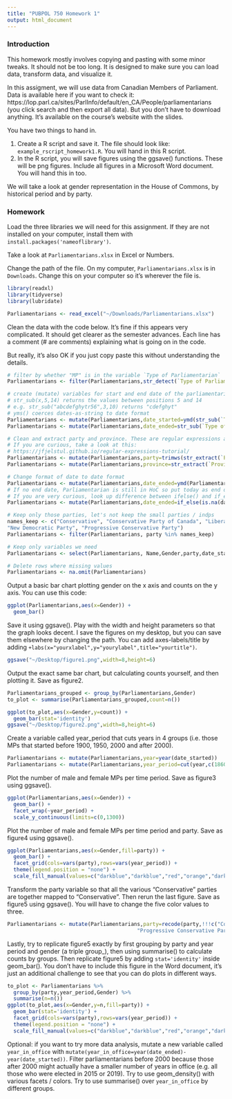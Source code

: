 ```yaml
---
title: "PUBPOL 750 Homework 1"
output: html_document
---
```


### Introduction

This homework mostly involves copying and pasting with some minor tweaks. It should not be too long. It is designed to make sure you can load data, transform data, and visualize it.

In this assigment, we will use data from Canadian Members of Parliament. Data is available here if you want to check it: https://lop.parl.ca/sites/ParlInfo/default/en_CA/People/parliamentarians (you click search and then export all data). But you don't have to download anything. It's available on the course's website with the slides.

You have two things to hand in.

1. Create a R script and save it. The file should look like: `example_rscript_homework1.R`. You will hand in this R script.
2. In the R script, you will save figures using the ggsave() functions. These will be png figures. Include all figures in a Microsoft Word document. You will hand this in too.

We will take a look at gender representation in the House of Commons, by historical period and by party.

### Homework

Load the three libraries we will need for this assignment. If they are not installed on your computer, install them with `install.packages('nameoflibrary')`.

Take a look at `Parliamentarians.xlsx` in Excel or Numbers.

Change the path of the file. On my computer, `Parliamentarians.xlsx` is in `Downloads`. Change this on your computer so it's wherever the file is.

```r
library(readxl)
library(tidyverse)
library(lubridate)

Parliamentarians <- read_excel("~/Downloads/Parliamentarians.xlsx")
```

Clean the data with the code below. It's fine if this appears very complicated. It should get clearer as the semester advances. Each line has a comment (# are comments) explaining what is going on in the code.

But really, it's also OK if you just copy paste this without understanding the details.

```r
# filter by whether "MP" is in the variable `Type of Parliamentarian`
Parliamentarians <- filter(Parliamentarians,str_detect(`Type of Parliamentarian`,"MP"))

# create (mutate) variables for start and end date of the parliamentarian
# str_sub(x,5,14) returns the values between positions 5 and 14
# e.g. str_sub("abcdefghytr56",3,10) returns "cdefghyt"
# yms() coerces dates-as-string to date format 
Parliamentarians <- mutate(Parliamentarians,date_started=ymd(str_sub(`Type of Parliamentarian`,5,14)))
Parliamentarians <- mutate(Parliamentarians,date_ended=str_sub(`Type of Parliamentarian`,18,27))

# Clean and extract party and province. These are regular expressions and it's fine if it's not clear. Regular expression extract/replace data based on patterns.
# If you are curious, take a look at this:
# https://jfjelstul.github.io/regular-expressions-tutorial/
Parliamentarians <- mutate(Parliamentarians,party=trimws(str_extract(`Political Affiliation`, "[^\\()]+")))
Parliamentarians <- mutate(Parliamentarians,province=str_extract(`Province/Territory`, "[^\\\r]+"))

# Change format of date to date format
Parliamentarians <- mutate(Parliamentarians,date_ended=ymd(Parliamentarians$date_ended,quiet = TRUE))
# If no end date, Parliamentarian is still in HoC so put today as end date.
# If you are very curious, look up difference between ifelse() and if_else()
Parliamentarians <- mutate(Parliamentarians,date_ended=if_else(is.na(date_ended),ymd(today()),date_ended))

# Keep only those parties, let's not keep the small parties / indps
names_keep <- c("Conservative", "Conservative Party of Canada", "Liberal Party of Canada", 
"New Democratic Party", "Progressive Conservative Party")
Parliamentarians <- filter(Parliamentarians, party %in% names_keep)

# Keep only variables we need
Parliamentarians <- select(Parliamentarians, Name,Gender,party,date_started,date_ended,province)

# Delete rows where missing values
Parliamentarians <- na.omit(Parliamentarians)

```

Output a basic bar chart plotting gender on the x axis and counts on the y axis. You can use this code:

```r
ggplot(Parliamentarians,aes(x=Gender)) +
  geom_bar()
```

Save it using ggsave(). Play with the width and height parameters so that the graph looks decent. I save the figures on my desktop, but you can save them elsewhere by changing the path. You can add axes-labels/title by adding `+labs(x="yourxlabel",y="yourylabel",title="yourtitle")`. 

```r
ggsave("~/Desktop/figure1.png",width=8,height=6)
```

Output the exact same bar chart, but calculating counts yourself, and then plotting it. Save as figure2.

```r
Parliamentarians_grouped <- group_by(Parliamentarians,Gender)
to_plot <- summarise(Parliamentarians_grouped,count=n())

ggplot(to_plot,aes(x=Gender,y=count)) +
  geom_bar(stat='identity')
ggsave("~/Desktop/figure2.png",width=8,height=6)
```

Create a variable called year_period that cuts years in 4 groups (i.e. those MPs that started before 1900, 1950, 2000 and after 2000). 

```r
Parliamentarians <- mutate(Parliamentarians,year=year(date_started))
Parliamentarians <- mutate(Parliamentarians,year_period=cut(year,c(1860,1900,1950,2000,2025),dig.lab = 4))
```

Plot the number of male and female MPs per time period. Save as figure3 using ggsave().

```r
ggplot(Parliamentarians,aes(x=Gender)) +
  geom_bar() +
  facet_wrap(~year_period) + 
  scale_y_continuous(limits=c(0,1300))
```

Plot the number of male and female MPs per time period and party. Save as figure4 using ggsave().

```r
ggplot(Parliamentarians,aes(x=Gender,fill=party)) +
  geom_bar() +
  facet_grid(cols=vars(party),rows=vars(year_period)) +
  theme(legend.position = "none") +
  scale_fill_manual(values=c("darkblue","darkblue","red","orange","darkblue"))
```

Transform the party variable so that all the various "Conservative" parties are together mapped to "Conservative". Then rerun the last figure. Save as figure5 using ggsave(). You will have to change the five color values to three.

```r
Parliamentarians <- mutate(Parliamentarians,party=recode(party,!!!c("Conservative Party of Canada"="Conservative",
                                          "Progressive Conservative Party"="Conservative")))
```

Lastly, try to replicate figure5 exactly by first grouping by party and year period and gender (a triple group_), then using summarise() to calculate counts by groups. Then replicate figure5 by adding `stat='identity'` inside geom_bar(). You don't have to include this figure in the Word document, it's just an additional challenge to see that you can do plots in different ways.

```r
to_plot <- Parliamentarians %>%
  group_by(party,year_period,Gender) %>%
  summarise(n=n())
ggplot(to_plot,aes(x=Gender,y=n,fill=party)) +
  geom_bar(stat='identity') +
  facet_grid(cols=vars(party),rows=vars(year_period)) +
  theme(legend.position = "none") +
  scale_fill_manual(values=c("darkblue","darkblue","red","orange","darkblue"))
```

Optional: if you want to try more data analysis, mutate a new variable called `year_in_office` with `mutate(year_in_office=year(date_ended)-year(date_started))`. Filter parliamentarians before 2000 because those after 2000 might actually have a smaller number of years in office (e.g. all those who were elected in 2015 or 2019). Try to use geom_density() with various facets / colors. Try to use summarise() over `year_in_office` by different groups.
